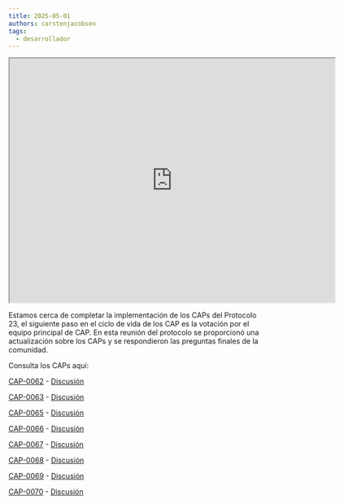 ```yaml
---
title: 2025-05-01
authors: carstenjacobsen
tags:
  - desarrollador
---
```


<iframe
  src="https://www.youtube.com/embed/fuX07T1HUf0?si=NH6BEOkgg755oIoh"
  width="640"
  height="480"
  allow="autoplay"
></iframe>

Estamos cerca de completar la implementación de los CAPs del Protocolo 23, el siguiente paso en el ciclo de vida de los CAP es la votación por el equipo principal de CAP. En esta reunión del protocolo se proporcionó una actualización sobre los CAPs y se respondieron las preguntas finales de la comunidad.

Consulta los CAPs aquí:

[CAP-0062](https://github.com/stellar/stellar-protocol/blob/master/core/cap-0062.md) - [Discusión](https://github.com/orgs/stellar/discussions/1575)

[CAP-0063](https://github.com/stellar/stellar-protocol/blob/master/core/cap-0063.md) - [Discusión](https://github.com/orgs/stellar/discussions/1602)

[CAP-0065](https://github.com/stellar/stellar-protocol/blob/master/core/cap-0065.md) - [Discusión](https://github.com/orgs/stellar/discussions/1615)

[CAP-0066](https://github.com/stellar/stellar-protocol/blob/master/core/cap-0066.md) - [Discusión](https://github.com/orgs/stellar/discussions/1585)

[CAP-0067](https://github.com/stellar/stellar-protocol/blob/master/core/cap-0067.md) - [Discusión](https://github.com/orgs/stellar/discussions/1553)

[CAP-0068](https://github.com/stellar/stellar-protocol/blob/master/core/cap-0068.md) - [Discusión](https://github.com/orgs/stellar/discussions/1626)

[CAP-0069](https://github.com/stellar/stellar-protocol/blob/master/core/cap-0069.md) - [Discusión](https://github.com/orgs/stellar/discussions/1633)

[CAP-0070](https://github.com/stellar/stellar-protocol/blob/master/core/cap-0070.md) - [Discusión](https://github.com/orgs/stellar/discussions/1719)
